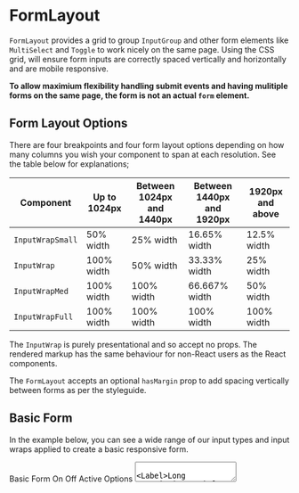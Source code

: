 
<Meta title="FormLayout" component={FormLayout} />

# FormLayout

`FormLayout` provides a grid to group `InputGroup` and other form elements like `MultiSelect` and `Toggle` to work nicely on the same page. Using the CSS grid, will ensure form inputs are correctly spaced vertically and horizontally and are mobile responsive.

**To allow maximium flexibility handling submit events and having mulitiple forms on the same page, the form is not an actual `form` element.**

## Form Layout Options

There are four breakpoints and four form layout options depending on how many columns you wish your component to span at each resolution. See the table below for explanations;

| Component        | Up to 1024px | Between 1024px and 1440px | Between 1440px and 1920px | 1920px and above |
| ---------------- | ------------ | ------------------------- | ------------------------- | ---------------- |
| `InputWrapSmall` | 50% width    | 25% width                 | 16.65% width              | 12.5% width      |
| `InputWrap`      | 100% width   | 50% width                 | 33.33% width              | 25% width        |
| `InputWrapMed`   | 100% width   | 100% width                | 66.667% width             | 50% width        |
| `InputWrapFull`  | 100% width   | 100% width                | 100% width                | 100% width       |

The `InputWrap` is purely presentational and so accept no props. The rendered markup has the same behaviour for non-React users as the React components.

The `FormLayout` accepts an optional `hasMargin` prop to add spacing vertically between forms as per the styleguide.

<ArgsTable of={FormLayout} />

## Basic Form

In the example below, you can see a wide range of our input types and input wraps applied to create a basic responsive form.

<Canvas>
  <Story name="Basic Form">
    <form>
      <Subtitle>Basic Form</Subtitle>
      <FormLayout hasMargin>
        <InputWrap>
          <InputGroup icon="homeSystem" label="Address" type="text" />
        </InputWrap>
        <InputWrap>
          <InputGroup icon="phoneSystem" label="Phone" type="number" />
        </InputWrap>
        <InputWrap>
          <InputGroup icon="calendarSystem" label="Date of Birth" type="date" />
        </InputWrap>
        <InputWrap>
          <InputGroup icon="emailSystem" label="Email" type="text" />
        </InputWrap>
        <InputWrapSmall>
          <InputGroup type="checkbox" label="Status" />
        </InputWrapSmall>
        <InputWrapSmall>
          <InputGroup>
            <Toggle id="my-cool-toggle">
              <ElToggleItem>On</ElToggleItem>
              <ElToggleItem>Off</ElToggleItem>
            </Toggle>
            <Label>Active</Label>
          </InputGroup>
        </InputWrapSmall>
        <InputWrap>
          <InputGroup>
            <ToggleRadio
              name="my-cool-toggle-radio"
              options={[
                {
                  id: 'option-1',
                  value: 'option-1',
                  text: 'Opt 1',
                  isChecked: true,
                },
                {
                  id: 'option-2',
                  value: 'option-2',
                  text: 'Opt 2',
                  isChecked: false,
                },
                {
                  id: 'option-3',
                  value: 'option-3',
                  text: 'Opt 3',
                  isChecked: false,
                },
              ]}
            />
            <Label>Options</Label>
          </InputGroup>
        </InputWrap>
        <InputWrapFull>
          <InputGroup>
            <TextArea type="text" placeholder="A placeholder" />
            <Label>Long Description</Label>
          </InputGroup>
        </InputWrapFull>
      </FormLayout>
      <ButtonGroup alignment="left">
        <Button intent="neutral">Cancel</Button>
        <Button intent="primary">Submit</Button>
      </ButtonGroup>
    </form>
  </Story>
</Canvas>

<RenderHtmlMarkup component="FormLayout" story="Basic Form" />

## Complex Form

In the example below, the basic form has been explanded, with two levels and a block of helper text between them.

<Canvas>
  <Story name="Complex Form">
    <form>
      <Subtitle>Main Form</Subtitle>
      <SmallText hasGreyText hasSectionMargin>
        Lorem ipsum dolor sit amet, consectetur adipiscing elit. Curabitur non pulvinar tellus, quis pulvinar dui. Nunc
        enim libero, ullamcorper ac ex id, tincidunt dapibus lectus. Vestibulum at porta quam, ac condimentum dui. Duis
        ornare enim sed magna tincidunt volutpat.
      </SmallText>
      <FormLayout hasMargin>
        <InputWrap>
          <InputGroup icon="homeSystem" label="Address" type="text" />
        </InputWrap>
        <InputWrap>
          <InputGroup icon="phoneSystem" label="Phone" type="number" />
        </InputWrap>
        <InputWrap>
          <InputGroup icon="calendarSystem" label="Date of Birth" type="date" />
        </InputWrap>
        <InputWrap>
          <InputGroup icon="emailSystem" label="Email" type="text" />
        </InputWrap>
        <InputWrapSmall>
          <InputGroup type="checkbox" label="Status" />
        </InputWrapSmall>
        <InputWrapSmall>
          <InputGroup>
            <Toggle id="my-cool-toggle">
              <ElToggleItem>On</ElToggleItem>
              <ElToggleItem>Off</ElToggleItem>
            </Toggle>
            <Label>Active</Label>
          </InputGroup>
        </InputWrapSmall>
        <InputWrap>
          <InputGroup>
            <ToggleRadio
              name="my-cool-toggle-radio"
              options={[
                {
                  id: 'option-1',
                  value: 'option-1',
                  text: 'Opt 1',
                  isChecked: true,
                },
                {
                  id: 'option-2',
                  value: 'option-2',
                  text: 'Opt 2',
                  isChecked: false,
                },
                {
                  id: 'option-3',
                  value: 'option-3',
                  text: 'Opt 3',
                  isChecked: false,
                },
              ]}
            />
            <Label>Options</Label>
          </InputGroup>
        </InputWrap>
        <InputWrapFull>
          <InputGroup>
            <TextArea type="text" placeholder="A placeholder" />
            <Label>Long Description</Label>
          </InputGroup>
        </InputWrapFull>
      </FormLayout>
      <Subtitle>Sub Form</Subtitle>
      <SmallText hasGreyText hasSectionMargin>
        Lorem ipsum dolor sit amet, consectetur adipiscing elit. Curabitur non pulvinar tellus, quis pulvinar dui. Nunc
        enim libero, ullamcorper ac ex id, tincidunt dapibus lectus. Vestibulum at porta quam, ac condimentum dui. Duis
        ornare enim sed magna tincidunt volutpat.
      </SmallText>
      <FormLayout hasMargin>
        <InputWrapMed>
          <InputGroup icon="homeSystem" label="Really Long Address" type="text" />
        </InputWrapMed>
        <InputWrapFull>
          <InputGroup>
            <MultiSelectInput
              id="react-example"
              options={[
                { name: 'Item one', value: 'item-one' },
                { name: 'Item two', value: 'item-two' },
                { name: 'Item three', value: 'item-three' },
              ]}
              defaultValues={['item-one']}
            />
            <Label>Select Items</Label>
          </InputGroup>
        </InputWrapFull>
      </FormLayout>
      <ButtonGroup alignment="left">
        <Button intent="neutral">Cancel</Button>
        <Button intent="primary">Submit</Button>
      </ButtonGroup>
    </form>
  </Story>
</Canvas>

<RenderHtmlMarkup component="FormLayout" story="Complex Form" />
